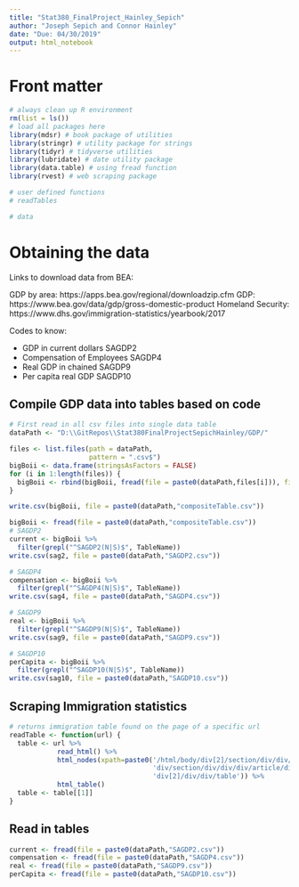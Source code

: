 ---
title: "Stat380_FinalProject_Hainley_Sepich"
author: "Joseph Sepich and Connor Hainley"
date: "Due: 04/30/2019"
output: html_notebook
---

# Front matter

```{r echo = FALSE}
# always clean up R environment
rm(list = ls())
# load all packages here
library(mdsr) # book package of utilities
library(stringr) # utility package for strings
library(tidyr) # tidyverse utilities
library(lubridate) # date utility package
library(data.table) # using fread function
library(rvest) # web scraping package

# user defined functions
# readTables

# data
```
# Obtaining the data

Links to download data from BEA:

GDP by area:  https://apps.bea.gov/regional/downloadzip.cfm
GDP: https://www.bea.gov/data/gdp/gross-domestic-product
Homeland Security: https://www.dhs.gov/immigration-statistics/yearbook/2017


Codes to know:

* GDP in current dollars SAGDP2
* Compensation of Employees SAGDP4
* Real GDP in chained SAGDP9
* Per capita real GDP SAGDP10

## Compile GDP data into tables based on code

```{r echo = FALSE}
# First read in all csv files into single data table
dataPath <- "D:\\GitRepos\\Stat380FinalProjectSepichHainley/GDP/"
```
```{r echo = FALSE}
files <- list.files(path = dataPath,
                    pattern = ".csv$")
bigBoii <- data.frame(stringsAsFactors = FALSE)
for (i in 1:length(files)) {
  bigBoii <- rbind(bigBoii, fread(file = paste0(dataPath,files[i])), fill = TRUE)
}
```

```{r}
write.csv(bigBoii, file = paste0(dataPath,"compositeTable.csv"))
```

```{r}
bigBoii <- fread(file = paste0(dataPath,"compositeTable.csv"))
# SAGDP2
current <- bigBoii %>%
  filter(grepl("^SAGDP2(N|S)$", TableName))
write.csv(sag2, file = paste0(dataPath,"SAGDP2.csv"))
```

```{r}
# SAGDP4
compensation <- bigBoii %>%
  filter(grepl("^SAGDP4(N|S)$", TableName))
write.csv(sag4, file = paste0(dataPath,"SAGDP4.csv"))
```

```{r}
# SAGDP9
real <- bigBoii %>%
  filter(grepl("^SAGDP9(N|S)$", TableName))
write.csv(sag9, file = paste0(dataPath,"SAGDP9.csv"))
```

```{r}
# SAGDP10
perCapita <- bigBoii %>%
  filter(grepl("^SAGDP10(N|S)$", TableName))
write.csv(sag10, file = paste0(dataPath,"SAGDP10.csv"))
```
 
## Scraping Immigration statistics 
 
```{r}
# returns immigration table found on the page of a specific url
readTable <- function(url) {
  table <- url %>%
            read_html() %>%
            html_nodes(xpath=paste0('/html/body/div[2]/section/div/div/div[2]/',
                                    'div/section/div/div/div/article/div[1]/',
                                    'div[2]/div/div/table')) %>%
            html_table()
  table <- table[[1]]
}
```
 
## Read in tables
```{r}
current <- fread(file = paste0(dataPath,"SAGDP2.csv"))
compensation <- fread(file = paste0(dataPath,"SAGDP4.csv"))
real <- fread(file = paste0(dataPath,"SAGDP9.csv"))
perCapita <- fread(file = paste0(dataPath,"SAGDP10.csv"))
```












